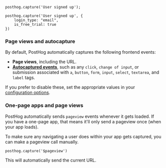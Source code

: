 
<Intro />

```js-web
posthog.capture('User signed up');
```

<NamingTip />

<SettingProperties />

```js-web
posthog.capture('User signed up', {
    login_type: "email",
    is_free_trial: true
})
```

### Page views and autocapture 

By default, PostHog automatically captures the following frontend events:

- **Page views**, including the URL.
- [**Autocaptured events**](/docs/product-analytics/autocapture), such as any `click`, `change of input`, or submission associated with `a`, `button`, `form`, `input`, `select`, `textarea`, and `label` tags.

If you prefer to disable these, set the appropriate values in your [configuration options](/docs/libraries/js#config).

### One-page apps and page views

PostHog automatically sends `pageview` events whenever it gets loaded. If you have a one-page app, that means it'll only send a pageview once (when your app loads).

To make sure any navigating a user does within your app gets captured, you can make a pageview call manually.

```js-web
posthog.capture('$pageview')
```

This will automatically send the current URL.